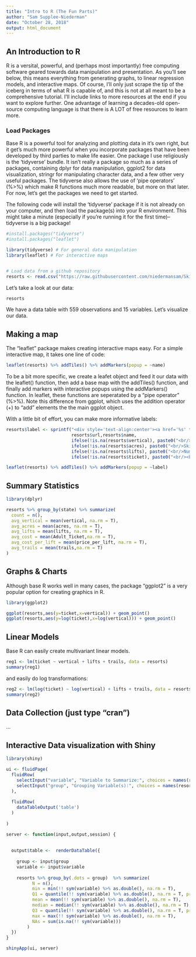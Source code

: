 ```yaml
---
title: "Intro to R (The Fun Parts)"
author: "Sam Supplee-Niederman"
date: "October 28, 2018"
output: html_document
---
```

## An Introduction to R

R is a versital, powerful, and (perhaps most importantly) free computing software geared towards data manipulation and presentation. As you'll see below, this means everything from generating graphs, to linear regression models, and interactive maps. Of course, I'll only just scrape the tip of the iceberg in terms of what R is capable of, and this is not at all meant to be a comprehensive tutorial. I'll include links to more resources at the end if you want to explore further. One advantage of learning a decades-old open-source computing language is that there is A LOT of free resources to learn more.

### Load Packages

Base R is a powerful tool for analyzing and plotting data in it's own right, but it get's much more powerful when you incorporate packages that have been developed by third parties to make life easier. One package I use religiously is the 'tidyverse' bundle. It isn't really a package so much as a series of packages, containing dplyr for data manipulation, ggplot2 for data visualization, stringr for manipulating character data, and a few other very useful packages. The tidyverse also allows the use of 'pipe operators' (%>%) which make R functions much more readable, but more on that later. For now, let's get the packages we need to get started.

The following code will install the 'tidyverse' package if it is not already on your computer, and then load the package(s) into your R environment. This might take a minute (especially if you're running it for the first time)-- tidyverse is a big package!

```r

#install.packages("tidyverse")
#install.packages("leaflet")

library(tidyverse) # For general data manipulation
library(leaflet) # For interactive maps


# Load data from a github repository
resorts <- read.csv("https://raw.githubusercontent.com/niedermansam/SkiResortApp/master/skiResorts_geocoded3.csv") %>% as.tibble() %>% select(-X,-X.1)

```


Let's take a look at our data:

```r

resorts

```

We have a data table with 559 observations and 15 variables. Let's visualize our data.

## Making a map

The "leaflet" package makes creating interactive maps easy. For a simple interactive map, it takes one line of code:

```r
leaflet(resorts) %>% addTiles() %>% addMarkers(popup = ~name)
```

To be a bit more specific, we create a leafet object and feed it our data with the leaflet() function, then add a base map with the addTiles() function, and finally add markers with interactive popups using the addMarkers() function. In leaflet, these functions are seperatated by a "pipe operator" (%>%). Note this difference from ggplot, which uses the addition operator (+) to "add" elements the the main ggplot object.

With a little bit of effort, you can make more informative labels:


```r
resorts$label <- sprintf("<div style='text-align:center'><a href='%s' target='_blank'><strong>%s</strong></a><br/> %s %s %s %s</div>",
                         resorts$url,resorts$name, 
                         ifelse(!is.na(resorts$vertical), paste0("<br/>Vertical Rise: <strong>",resorts$vertical," ft.</strong>"),""),
                         ifelse(!is.na(resorts$acres), paste0("<br/>Skiable Acres: <strong>",resorts$acres," acres</strong>"),""),
                         ifelse(!is.na(resorts$lifts), paste0("<br/>Number of Lifts: <strong>",resorts$lifts," lifts</strong>"),""),
                         ifelse(!is.na(resorts$ticket), paste0("<br/><br/><strong>Ticket Price: $",resorts$ticket,"</strong>"),"")) %>% lapply(htmltools::HTML)

leaflet(resorts) %>% addTiles() %>% addMarkers(popup = ~label)

```

## Summary Statistics

```r
library(dplyr)

resorts %>% group_by(state) %>% summarize(
  count = n(),
  avg_vertical = mean(vertical, na.rm = T),
  avg_acres = mean(acres, na.rm = T),
  avg_lifts = mean(lifts, na.rm = T),
  avg_cost = mean(Adult_Ticket,na.rm = T),
  avg_cost_per_lift = mean(price_per_lift, na.rm = T),
  avg_trails = mean(trails,na.rm = T)
)
```

## Graphs & Charts

Although base R works well in many cases, the package "ggplot2" is a very popular option for creating graphics in R. 

```r
library(ggplot2)

ggplot(resorts,aes(y=ticket,x=vertical)) + geom_point()
ggplot(resorts,aes(y=log(ticket),x=log(vertical))) + geom_point()
```


## Linear Models

Base R can easily create multivariant linear models.

```r
reg1 <- lm(ticket ~ vertical + lifts + trails, data = resorts)
summary(reg1)
```


and easily do log transformations:

```r
reg2 <- lm(log(ticket) ~ log(vertical) + lifts + trails, data = resorts)
summary(reg2)
```


## Data Collection (just type "cran")


...


## Interactive Data visualization with Shiny

```r
library(shiny)

ui <- fluidPage(
  fluidRow(
    selectInput("variable", "Variable to Summarize:", choices = names(resorts), selected = "ticket"),
    selectInput("group", "Grouping Variable(s):", choices = names(resorts), selected = "state", multiple = T)
  ),
  
  fluidRow(
    dataTableOutput('table')
  )
  
)

server <- function(input,output,session) {
  
  
  output$table <-  renderDataTable({
    
    group <- input$group
    variable <- input$variable
  
    resorts %>% group_by(.dots = group)  %>% summarize(
          N = n(),
          min = min(!! sym(variable) %>% as.double(), na.rm = T),
          Q1 = quantile(!! sym(variable) %>% as.double(), na.rm = T, probs=0.25),
          mean = mean(!! sym(variable) %>% as.double(), na.rm = T),
          median = median(!! sym(variable) %>% as.double(), na.rm = T),
          Q3 = quantile(!! sym(variable) %>% as.double(), na.rm = T, probs=0.75), 
          max = max(!! sym(variable) %>% as.double(), na.rm = T),
          NAs = sum(is.na(!! sym(variable)))
        )
  })
}

shinyApp(ui, server)

```






